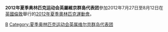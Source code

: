 {{noteTA|G1=Sports}}
{{Infobox Country Olympics
|NOC = IVB
|games = 2012年夏季
|competitors=
|sports= 
|flagbearer=
}}
'''2012年夏季奥林匹克运动会英屬維京群島代表团'''參加2012年7月27日至8月12日在[[英國|英國]][[倫敦|倫敦]]舉行的[[2012年夏季奧林匹克運動會|2012年夏季奧林匹克運動會]]。

{{Nations at the 2012 Summer Olympics}}

[[Category:2012年夏季奧林匹克運動會代表團|B]]
[[Category:夏季奥林匹克运动会英属维尔京群岛代表团|Category:夏季奥林匹克运动会英属维尔京群岛代表团]]